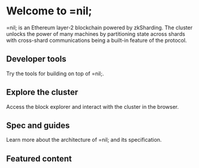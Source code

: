 
# Welcome to =nil;

=nil; is an Ethereum layer-2 blockchain powered by zkSharding. The cluster unlocks the power of many machines by partitioning state across shards with cross-shard communications being a built-in feature of the protocol.


<CardSection>
    <Card id='learnmore' title='Fundamentals' description='Master the fundamentals of =nil;' to='https://docs.nil.foundation/nil/fundamentals'/>
    <Card id='nil101' title='=nil; 101' description='Deploy and call a smart contract' to='https://docs.nil.foundation/nil/nil-101'/>
    <Card id='gettingstarted' title='Getting started' description='Learn about what makes =nil; unique' to='https://docs.nil.foundation/nil/key-principles/account-abstraction'/>
</CardSection>

## Developer tools

Try the tools for building on top of =nil;.

<CardSection>
    <Card id='solidity' title='Smart contracts' description='' to='https://docs.nil.foundation/nil/smart-contracts/getting-started'/>
    <Card id='niljs' title='Nil.js' description='' to='https://docs.nil.foundation/nil/niljs/getting-started'/>
    <Card id='nilcli' title='=nil; CLI' description='' to='https://docs.nil.foundation/nil/nilcli/getting-started'/>
</CardSection>

## Explore the cluster

Access the block explorer and interact with the cluster in the browser.

<CardSection>
    <Card id='blockexplorer' title='Block explorer ↪' description='' to='https://explore.nil.foundation/'/>
    <Card id='playground' title='Playground ↪' description='' to='https://explore.nil.foundation/playground'/>
</CardSection>

## Spec and guides

Learn more about the architecture of =nil; and its specification. 

<CardSection>
    <Card id='coreconcepts' title='Core concepts' description='Accounts, transactions, execution' to='https://docs.nil.foundation/nil/core-concepts/accounts'/>
    <Card id='clusterspec' title='Cluster spec' description='Proofs, consensus, DA and finality' to='https://docs.nil.foundation/nil/architecture/principles'/>
    <Card id='guides' title='Guides' description='Contract debugging, dApp migration' to='https://docs.nil.foundation/nil/guides/cometa-and-debugging'/>
</CardSection>

## Featured content

<CardSection>
    <Card id='newrelease' date='03 February 2025' title='New release' description='' to='https://docs.nil.foundation/nil/migration-guides/february-0302-2025-release' tagLabel='Migration guides'/>
    <Card id='featuredlifecycle' date='14 December 2024' title='Transaction lifecycle' description='' to='https://docs.nil.foundation/nil/core-concepts/transaction-lifecycle' tagLabel='Core concepts'/>
    <Card id='featured patterns' date='11 November 2024' title='Design patterns' description='' to='https://docs.nil.foundation/nil/guides/design-patterns' tagLabel='Guides'/>
</CardSection>